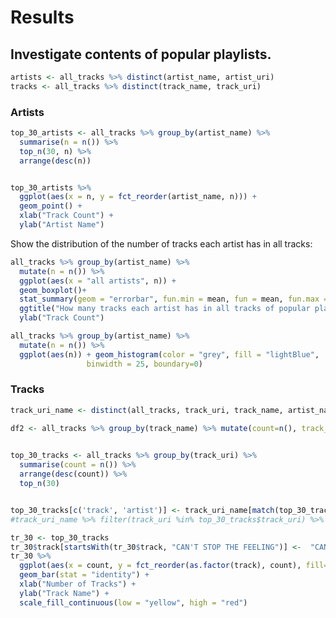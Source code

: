 # Results

## Investigate contents of popular playlists.
```r
artists <- all_tracks %>% distinct(artist_name, artist_uri)
tracks <- all_tracks %>% distinct(track_name, track_uri)
```
### Artists
```r
top_30_artists <- all_tracks %>% group_by(artist_name) %>% 
  summarise(n = n()) %>% 
  top_n(30, n) %>%
  arrange(desc(n)) 


top_30_artists %>%
  ggplot(aes(x = n, y = fct_reorder(artist_name, n))) +
  geom_point() + 
  xlab("Track Count") +
  ylab("Artist Name")
```

  Show the distribution of the number of tracks each artist has in all tracks:

```r
all_tracks %>% group_by(artist_name) %>% 
  mutate(n = n()) %>% 
  ggplot(aes(x = "all artists", n)) + 
  geom_boxplot()+
  stat_summary(geom = "errorbar", fun.min = mean, fun = mean, fun.max = mean, width = .75, linetype = "dashed")+
  ggtitle("How many tracks each artist has in all tracks of popular playlists?") + 
  ylab("Track Count")

all_tracks %>% group_by(artist_name) %>% 
  mutate(n = n()) %>% 
  ggplot(aes(n)) + geom_histogram(color = "grey", fill = "lightBlue", 
                 binwidth = 25, boundary=0) 
```
 
### Tracks
```r
track_uri_name <- distinct(all_tracks, track_uri, track_name, artist_name)

df2 <- all_tracks %>% group_by(track_name) %>% mutate(count=n(), track_artist = paste(track_name, artist_name, sep=" @ "))

  
top_30_tracks <- all_tracks %>% group_by(track_uri) %>% 
  summarise(count = n()) %>% 
  arrange(desc(count)) %>%
  top_n(30) 


top_30_tracks[c('track', 'artist')] <- track_uri_name[match(top_30_tracks$track_uri, track_uri_name$track_uri), c('track_name', 'artist_name')]
#track_uri_name %>% filter(track_uri %in% top_30_tracks$track_uri) %>% select(track_name, artist_name)

tr_30 <- top_30_tracks
tr_30$track[startsWith(tr_30$track, "CAN'T STOP THE FEELING")] <-  "CAN'T STOP THE FEELING!"
tr_30 %>%
  ggplot(aes(x = count, y = fct_reorder(as.factor(track), count), fill=count)) +
  geom_bar(stat = "identity") + 
  xlab("Number of Tracks") +
  ylab("Track Name") +
  scale_fill_continuous(low = "yellow", high = "red") 

```